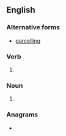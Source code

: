 ==English==

===Alternative forms===
* [[parcelling]] {{qual|chiefly British}}

===Verb===
{{head|en|present participle}}

# {{present participle of|parcel|lang=en|nocat=1}}

===Noun===
{{en-noun}}

# {{lb|en|nautical}} {{alt form|parcelling|lang=en}}

===Anagrams===
* {{anagrams|en|Caplinger|replacing}}